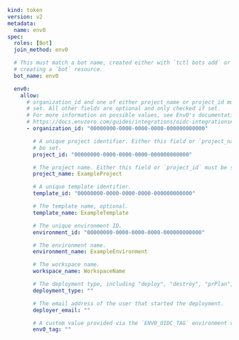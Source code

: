 ```yaml
kind: token
version: v2
metadata:
  name: env0
spec:
  roles: [Bot]
  join_method: env0

  # This must match a bot name, created either with `tctl bots add` or by
  # creating a `bot` resource.
  bot_name: env0

  env0:
    allow:
      # organization_id and one of either project_name or project_id must be
      # set. All other fields are optional and only checked if set.
      # For more information on possible values, see Env0's documentation:
      # https://docs.envzero.com/guides/integrations/oidc-integrations#format-of-the-openid-connect-id-token
      - organization_id: "00000000-0000-0000-0000-000000000000"

        # A unique project identifier. Either this field or `project_name` must
        # be set.
        project_id: "00000000-0000-0000-0000-000000000000"

        # The project name. Either this field or `project_id` must be set.
        project_name: ExampleProject

        # A unique template identifier.
        template_id: "00000000-0000-0000-0000-000000000000"

        # The template name, optional.
        template_name: ExampleTemplate

        # The unique environment ID.
        environment_id: "00000000-0000-0000-0000-000000000000"

        # The environment name.
        environment_name: ExampleEnvironment

        # The workspace name.
        workspace_name: WorkspaceName

        # The deployment type, including "deploy", "destroy", "prPlan", "task"
        deployment_type: ""

        # The email address of the user that started the deployment.
        deployer_email: ""

        # A custom value provided via the `ENV0_OIDC_TAG` environment variable
        env0_tag: ""
```
